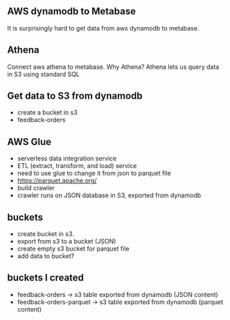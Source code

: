 ## AWS dynamodb to Metabase

It is surprisingly hard to get data from aws dynamodb to metabase.

## Athena
Connect aws athena to metabase.
Why Athena?
Athena lets us query data in S3 using standard SQL

## Get data to S3 from dynamodb
- create a bucket in s3
- feedback-orders

## AWS Glue
- serverless data integration service
- ETL (extract, transform, and load) service
- need to use glue to change it from json to parquet file
- https://parquet.apache.org/
- build crawler
- crawler runs on JSON database in S3, exported from dynamodb


## buckets
- create bucket in s3.
- export from s3 to a bucket (JSON)
- create empty s3 bucket for parquet file 
- add data to bucket?

## buckets I created
- feedback-orders -> s3 table exported from dynamodb (JSON content)
- feedback-orders-parquet -> s3 table exported from dynamodb (parquet content)